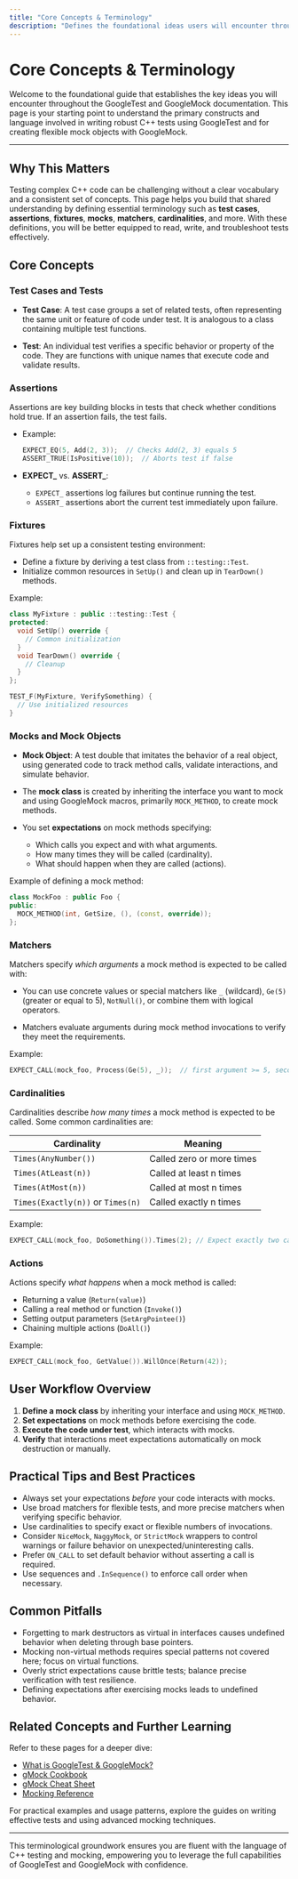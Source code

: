 ```yaml
---
title: "Core Concepts & Terminology"
description: "Defines the foundational ideas users will encounter throughout the documentation—test cases, assertions, fixtures, mocks, matchers, cardinalities, and related terminology—building a shared vocabulary for all user journeys."
---
```


# Core Concepts & Terminology

Welcome to the foundational guide that establishes the key ideas you will encounter throughout the GoogleTest and GoogleMock documentation. This page is your starting point to understand the primary constructs and language involved in writing robust C++ tests using GoogleTest and for creating flexible mock objects with GoogleMock.

---

## Why This Matters

Testing complex C++ code can be challenging without a clear vocabulary and a consistent set of concepts. This page helps you build that shared understanding by defining essential terminology such as **test cases**, **assertions**, **fixtures**, **mocks**, **matchers**, **cardinalities**, and more. With these definitions, you will be better equipped to read, write, and troubleshoot tests effectively.

## Core Concepts

### Test Cases and Tests

- **Test Case**: A test case groups a set of related tests, often representing the same unit or feature of code under test. It is analogous to a class containing multiple test functions.

- **Test**: An individual test verifies a specific behavior or property of the code. They are functions with unique names that execute code and validate results.

### Assertions

Assertions are key building blocks in tests that check whether conditions hold true. If an assertion fails, the test fails.

- Example:

  ```cpp
  EXPECT_EQ(5, Add(2, 3));  // Checks Add(2, 3) equals 5
  ASSERT_TRUE(IsPositive(10));  // Aborts test if false
  ```

- **EXPECT_** vs. **ASSERT_**:
  - `EXPECT_` assertions log failures but continue running the test.
  - `ASSERT_` assertions abort the current test immediately upon failure.

### Fixtures

Fixtures help set up a consistent testing environment:

- Define a fixture by deriving a test class from `::testing::Test`.
- Initialize common resources in `SetUp()` and clean up in `TearDown()` methods.

Example:

```cpp
class MyFixture : public ::testing::Test {
protected:
  void SetUp() override {
    // Common initialization
  }
  void TearDown() override {
    // Cleanup
  }
};

TEST_F(MyFixture, VerifySomething) {
  // Use initialized resources
}
```

### Mocks and Mock Objects

- **Mock Object**: A test double that imitates the behavior of a real object, using generated code to track method calls, validate interactions, and simulate behavior.

- The **mock class** is created by inheriting the interface you want to mock and using GoogleMock macros, primarily `MOCK_METHOD`, to create mock methods.

- You set **expectations** on mock methods specifying:
  - Which calls you expect and with what arguments.
  - How many times they will be called (cardinality).
  - What should happen when they are called (actions).

Example of defining a mock method:

```cpp
class MockFoo : public Foo {
public:
  MOCK_METHOD(int, GetSize, (), (const, override));
};
```

### Matchers

Matchers specify *which arguments* a mock method is expected to be called with:

- You can use concrete values or special matchers like `_` (wildcard), `Ge(5)` (greater or equal to 5), `NotNull()`, or combine them with logical operators.

- Matchers evaluate arguments during mock method invocations to verify they meet the requirements.

Example:

```cpp
EXPECT_CALL(mock_foo, Process(Ge(5), _));  // first argument >= 5, second any
```

### Cardinalities

Cardinalities describe *how many times* a mock method is expected to be called. Some common cardinalities are:

| Cardinality            | Meaning                                |
|------------------------|----------------------------------------|
| `Times(AnyNumber())`   | Called zero or more times               |
| `Times(AtLeast(n))`    | Called at least n times                 |
| `Times(AtMost(n))`     | Called at most n times                  |
| `Times(Exactly(n))` or `Times(n)` | Called exactly n times           |

Example:

```cpp
EXPECT_CALL(mock_foo, DoSomething()).Times(2); // Expect exactly two calls
```

### Actions

Actions specify *what happens* when a mock method is called:

- Returning a value (`Return(value)`)
- Calling a real method or function (`Invoke()`)
- Setting output parameters (`SetArgPointee()`)
- Chaining multiple actions (`DoAll()`)

Example:

```cpp
EXPECT_CALL(mock_foo, GetValue()).WillOnce(Return(42));
```

## User Workflow Overview

1. **Define a mock class** by inheriting your interface and using `MOCK_METHOD`.
2. **Set expectations** on mock methods before exercising the code.
3. **Execute the code under test**, which interacts with mocks.
4. **Verify** that interactions meet expectations automatically on mock destruction or manually.


## Practical Tips and Best Practices

- Always set your expectations *before* your code interacts with mocks.
- Use broad matchers for flexible tests, and more precise matchers when verifying specific behavior.
- Use cardinalities to specify exact or flexible numbers of invocations.
- Consider `NiceMock`, `NaggyMock`, or `StrictMock` wrappers to control warnings or failure behavior on unexpected/uninteresting calls.
- Prefer `ON_CALL` to set default behavior without asserting a call is required.
- Use sequences and `.InSequence()` to enforce call order when necessary.

## Common Pitfalls

- Forgetting to mark destructors as virtual in interfaces causes undefined behavior when deleting through base pointers.
- Mocking non-virtual methods requires special patterns not covered here; focus on virtual functions.
- Overly strict expectations cause brittle tests; balance precise verification with test resilience.
- Defining expectations after exercising mocks leads to undefined behavior.

## Related Concepts and Further Learning

Refer to these pages for a deeper dive:

- [What is GoogleTest & GoogleMock?](what-is-googletest)
- [gMock Cookbook](gmock_cook_book)
- [gMock Cheat Sheet](gmock_cheat_sheet)
- [Mocking Reference](mocking)

For practical examples and usage patterns, explore the guides on writing effective tests and using advanced mocking techniques.

---

This terminological groundwork ensures you are fluent with the language of C++ testing and mocking, empowering you to leverage the full capabilities of GoogleTest and GoogleMock with confidence.

